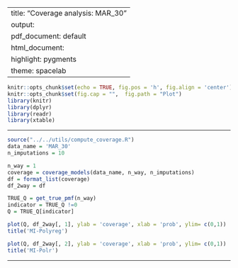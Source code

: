 
---
title: "Coverage analysis: MAR_30"
output:
  pdf_document: default
  html_document:
    highlight: pygments
    theme: spacelab
---

```r
knitr::opts_chunk$set(echo = TRUE, fig.pos = 'h', fig.align = 'center')
knitr::opts_chunk$set(fig.cap = "",  fig.path = "Plot")
library(knitr)
library(dplyr)
library(readr)
library(xtable)
```

* * *

```r
source("../../utils/compute_coverage.R")
data_name = 'MAR_30'
n_imputations = 10
```


```r
n_way = 1
coverage = coverage_models(data_name, n_way, n_imputations)
df = format_list(coverage)
df_2way = df
```


```r
TRUE_Q = get_true_pmf(n_way)
indicator = TRUE_Q !=0
Q = TRUE_Q[indicator]
```

```r
plot(Q, df_2way[, 1], ylab = 'coverage', xlab = 'prob', ylim= c(0,1))
title('MI-Polyreg')
```

```r
plot(Q, df_2way[, 2], ylab = 'coverage', xlab = 'prob', ylim= c(0,1))
title('MI-Polr')
```

* * *



